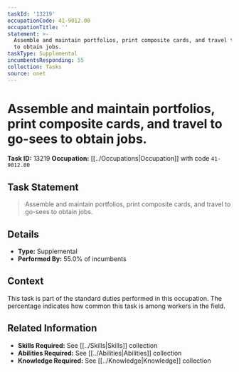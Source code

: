 ```yaml
---
taskId: '13219'
occupationCode: 41-9012.00
occupationTitle: ''
statement: >-
  Assemble and maintain portfolios, print composite cards, and travel to go-sees
  to obtain jobs.
taskType: Supplemental
incumbentsResponding: 55
collection: Tasks
source: onet
---
```

# Assemble and maintain portfolios, print composite cards, and travel to go-sees to obtain jobs.

**Task ID:** 13219
**Occupation:** [[../Occupations|Occupation]] with code `41-9012.00`

## Task Statement

> Assemble and maintain portfolios, print composite cards, and travel to go-sees to obtain jobs.

## Details

- **Type:** Supplemental
- **Performed By:** 55.0% of incumbents

## Context

This task is part of the standard duties performed in this occupation. The percentage indicates how common this task is among workers in the field.

## Related Information

- **Skills Required:** See [[../Skills|Skills]] collection
- **Abilities Required:** See [[../Abilities|Abilities]] collection
- **Knowledge Required:** See [[../Knowledge|Knowledge]] collection
